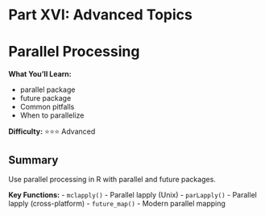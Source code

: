 # Part XVI: Advanced Topics {-}

# Parallel Processing {#parallel}

<div class="chapter-summary">
**What You'll Learn:**

- parallel package
- future package
- Common pitfalls
- When to parallelize

**Difficulty:** ⭐⭐⭐ Advanced
</div>

## Summary

Use parallel processing in R with parallel and future packages.

**Key Functions:**
- `mclapply()` - Parallel lapply (Unix)
- `parLapply()` - Parallel lapply (cross-platform)
- `future_map()` - Modern parallel mapping
